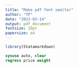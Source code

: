 ```yaml
---
title: "Make pdf font smaller"
author: "TP"
date: "2023-03-14"
output: pdf_document
fontsize: 10pt
papersize: a4
---
```


```r
library(Statamarkdown)
```

```stata
sysuse auto, clear
regress price weight
```
